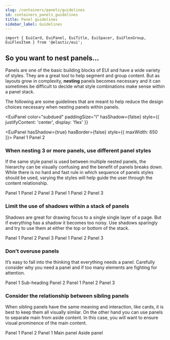 ```yaml
---
slug: /containers/panels/guidelines
id: containers_panels_guidelines
title: Panel guidelines
sidebar_label: Guidelines
---
```


```mdx-code-block
import { EuiCard, EuiPanel, EuiTitle, EuiSpacer, EuiFlexGroup, EuiFlexItem } from '@elastic/eui';
```

## So you want to nest panels...

Panels are one of the basic building blocks of EUI and have a wide variety of styles. They are a great tool to help segment and group content. But as layouts grow in complexity, **nesting** panels becomes necessary and it can sometimes be difficult to decide what style combinations make sense within a panel stack.

The following are some guidelines that are meant to help reduce the design choices necessary when nesting panels within panels.

<EuiPanel
  color="subdued"
  paddingSize="l"
  hasShadow={false}
  style={{ justifyContent: 'center', display: 'flex' }}
>
  <EuiPanel hasShadow={true} hasBorder={false} style={{ maxWidth: 650 }}>
    <EuiTitle size="m">
      <span>Panel 1</span>
    </EuiTitle>
    <EuiSpacer />
    <EuiPanel color="subdued">
      <EuiTitle size="s">
        <span>Panel 2</span>
      </EuiTitle>
      <EuiSpacer />
      <EuiFlexGroup wrap={true}>
        <EuiFlexItem>
          <EuiCard
            titleSize="xs"
            layout="horizontal"
            title="Card 1"
            description="Cards are panels too."
          />
        </EuiFlexItem>
        <EuiFlexItem>
          <EuiCard
            titleSize="xs"
            layout="horizontal"
            title="Card 2"
            description="Cards are panels too."
          />
        </EuiFlexItem>
        <EuiFlexItem>
          <EuiCard
            titleSize="xs"
            layout="horizontal"
            title="Card 3"
            description="Cards are panels too."
          />
        </EuiFlexItem>
      </EuiFlexGroup>
    </EuiPanel>
  </EuiPanel>
</EuiPanel>

### When nesting 3 or more panels, use different panel styles

If the same style panel is used between multiple nested panels, the hierarchy can be visually confusing and the benefit of panels breaks down. While there is no hard and fast rule in which sequence of panels styles should be used, varying the styles will help guide the user through the content relationship.

<EuiFlexGroup gutterSize="m">
  <Guideline type="do" text="Break up stacked panel styles with different style combinations.">
    <EuiPanel
      hasShadow={true}
      hasBorder={false}
      style={{ transform: 'scale(.9)' }}
    >
      <EuiTitle size="s">
        <span>Panel 1</span>
      </EuiTitle>
      <EuiSpacer />
      <EuiPanel color="subdued">
        <EuiTitle size="xs">
          <span>Panel 2</span>
        </EuiTitle>
        <EuiSpacer />
        <EuiPanel
          hasShadow={false}
          hasBorder={true}
          style={{ minHeight: 100 }}
        >
          <EuiTitle size="xxs">
            <span>Panel 3</span>
          </EuiTitle>
        </EuiPanel>
      </EuiPanel>
    </EuiPanel>
  </Guideline>
  <Guideline type="dont" text="Too many of same panel style in a stack of panels (3+ deep) isn't helpful.">
    <EuiPanel
      hasShadow={false}
      hasBorder={true}
      style={{ transform: 'scale(.9)' }}
    >
      <EuiTitle size="s">
        <span>Panel 1</span>
      </EuiTitle>
      <EuiSpacer />
      <EuiPanel hasShadow={false} hasBorder={true}>
        <EuiTitle size="xs">
          <span>Panel 2</span>
        </EuiTitle>
        <EuiSpacer />
        <EuiPanel
          hasShadow={false}
          hasBorder={true}
          style={{ minHeight: 100 }}
        >
          <EuiTitle size="xxs">
            <span>Panel 3</span>
          </EuiTitle>
        </EuiPanel>
      </EuiPanel>
    </EuiPanel>
  </Guideline>
</EuiFlexGroup>

### Limit the use of shadows within a stack of panels

Shadows are great for drawing focus to a single single layer of a page. But if everything has a shadow it becomes too noisy. Use shadows sparingly and try to use them at either the top or bottom of the stack.

<EuiFlexGroup gutterSize="m">
  <Guideline type="do" text="Minimize shadows within a panel stack by removing the shadows from all but a single layer.">
    <EuiPanel
      hasShadow={false}
      hasBorder={true}
      style={{ transform: 'scale(.9)' }}
    >
      <EuiTitle size="s">
        <span>Panel 1</span>
      </EuiTitle>
      <EuiSpacer />
      <EuiPanel color="subdued">
        <EuiTitle size="xs">
          <span>Panel 2</span>
        </EuiTitle>
        <EuiSpacer />
        <EuiPanel style={{ minHeight: 100 }}>
          <EuiTitle size="xxs">
            <span>Panel 3</span>
          </EuiTitle>
        </EuiPanel>
      </EuiPanel>
    </EuiPanel>
  </Guideline>

  <Guideline type="dont" text="Stacking multiple shadowed panels is too noisy.">
    <EuiPanel
      hasShadow={true}
      hasBorder={false}
      style={{ transform: 'scale(.9)' }}
    >
      <EuiTitle size="s">
        <span>Panel 1</span>
      </EuiTitle>
      <EuiSpacer />
      <EuiPanel hasShadow={true} hasBorder={false}>
        <EuiTitle size="xs">
          <span>Panel 2</span>
        </EuiTitle>
        <EuiSpacer />
        <EuiPanel
          hasShadow={true}
          hasBorder={false}
          style={{ minHeight: 100 }}
        >
          <EuiTitle size="xxs">
            <span>Panel 3</span>
          </EuiTitle>
        </EuiPanel>
      </EuiPanel>
    </EuiPanel>
  </Guideline>
</EuiFlexGroup>

### Don’t overuse panels

It’s easy to fall into the thinking that everything needs a panel. Carefully consider why you need a panel and if too many elements are fighting for attention.

<EuiFlexGroup gutterSize="m">
  <Guideline type="do" text="Reserve panels for drawing attention to certain elements.">
    <EuiPanel
      color="subdued"
      hasShadow={false}
      style={{ transform: 'scale(.9)' }}
    >
      <EuiTitle size="s">
        <span>Panel 1</span>
      </EuiTitle>
      <EuiSpacer size="s" />
      <EuiTitle size="xs">
        <span>Sub-heading</span>
      </EuiTitle>
      <EuiSpacer />
      <EuiPanel style={{ minHeight: 100 }}>
        <EuiTitle size="xxs">
          <span>Panel 2</span>
        </EuiTitle>
      </EuiPanel>
    </EuiPanel>
  </Guideline>

  <Guideline type="do" text="Remove panel styles but keep the component purely for containment.">
    <EuiPanel
      color="subdued"
      hasShadow={false}
      style={{ transform: 'scale(.9)' }}
    >
      <EuiTitle size="s">
        <span>Panel 1</span>
      </EuiTitle>
      <EuiSpacer size="s" />
      <EuiPanel color="transparent" paddingSize="none">
        <EuiTitle size="xs">
          <span>Panel 2</span>
        </EuiTitle>
        <EuiSpacer />
        <EuiPanel
          hasShadow={true}
          hasBorder={false}
          style={{ minHeight: 100 }}
        >
          <EuiTitle size="xxs">
            <span>Panel 3</span>
          </EuiTitle>
        </EuiPanel>
      </EuiPanel>
    </EuiPanel>
  </Guideline>
</EuiFlexGroup>

### Consider the relationship between sibling panels

When sibling panels have the same meaning and interaction, like cards, it is best to keep them all visually similar. On the other hand you can use panels to separate main from aside content. In this case, you will want to ensure visual prominence of the main content.

<EuiFlexGroup gutterSize="m">
  <Guideline type="do" text="Use the same styles for cards in a row.">
    <EuiPanel
      hasShadow={false}
      hasBorder={true}
      style={{ transform: 'scale(.9)' }}
    >
      <EuiTitle size="s">
        <span>Panel 1</span>
      </EuiTitle>
      <EuiSpacer />
      <EuiPanel color="subdued">
        <EuiTitle size="xs">
          <span>Panel 2</span>
        </EuiTitle>
        <EuiSpacer />
        <EuiFlexGroup wrap={true}>
          <EuiFlexItem>
            <EuiCard
              titleSize="xs"
              layout="horizontal"
              title="Card 1"
              description="Cards are panels too."
            />
          </EuiFlexItem>
          <EuiFlexItem>
            <EuiCard
              titleSize="xs"
              layout="horizontal"
              title="Card 2"
              description="Cards are panels too."
            />
          </EuiFlexItem>
        </EuiFlexGroup>
      </EuiPanel>
    </EuiPanel>
  </Guideline>

  <Guideline type="do" text="Only emphasize the main content panel.">
    <EuiPanel
      color="subdued"
      hasShadow={false}
      style={{ transform: 'scale(.9)' }}
    >
      <EuiTitle size="s">
        <span>Panel 1</span>
      </EuiTitle>
      <EuiSpacer />
      <EuiFlexGroup responsive={false} wrap={true}>
        <EuiFlexItem grow={2}>
          <EuiPanel
            hasShadow={true}
            hasBorder={false}
            style={{ minHeight: 170 }}
          >
            <EuiTitle size="xs">
              <span>Main panel</span>
            </EuiTitle>
          </EuiPanel>
        </EuiFlexItem>
        <EuiFlexItem>
          <EuiPanel
            hasShadow={false}
            hasBorder={true}
            color="transparent"
            style={{ minHeight: 170 }}
          >
            <EuiTitle size="xs">
              <span>Aside panel</span>
            </EuiTitle>
          </EuiPanel>
        </EuiFlexItem>
      </EuiFlexGroup>
    </EuiPanel>
  </Guideline>
</EuiFlexGroup>
